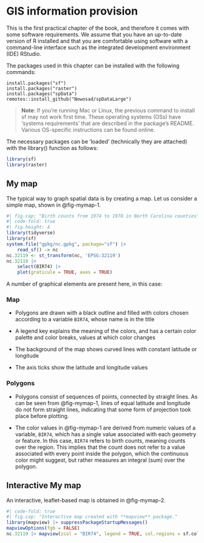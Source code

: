# GIS information provision

This is the first practical chapter of the book, and therefore it comes with some software requirements. We assume that you have an up-to-date version of R installed and that you are comfortable using software with a command-line interface such as the integrated development environment (IDE) RStudio.

The packages used in this chapter can be installed with the following commands:

```text
install.packages("sf")
install.packages("raster")
install.packages("spData")
remotes::install_github("Nowosad/spDataLarge")
```

> **Note**: If you’re running Mac or Linux, the previous command to install sf may not work first time. These operating systems (OSs) have ‘systems requirements’ that are described in the package’s README. Various OS-specific instructions can be found online.

The necessary packages can be ‘loaded’ (technically they are attached) with the library() function as follows:

```r
library(sf) 
library(raster)
```


## **My map**

The typical way to graph spatial data is by creating a map. Let us consider
a simple map, shown in @fig-mymap-1.

```r
#| fig.cap: "Birth counts from 1974 to 1978 in North Carolina counties"
#| code-fold: true
#| fig.height: 4
library(tidyverse)
library(sf)
system.file("gpkg/nc.gpkg", package="sf") |>
    read_sf() -> nc
nc.32119 <- st_transform(nc, 'EPSG:32119')
nc.32119 |>
    select(BIR74) |>
    plot(graticule = TRUE, axes = TRUE)
```

A number of graphical elements are present here, in this case:

### Map

- Polygons are drawn with a black outline and filled with colors chosen according to a variable `BIR74`, whose name is in the title

- A legend key explains the meaning of the colors, and has a certain color palette and color breaks, values at which color changes

- The background of the map shows curved lines with constant latitude or longitude

- The axis ticks show the latitude and longitude values 


### Polygons

- Polygons consist of sequences of points, connected by straight lines. As can be seen from @fig-mymap-1, lines of equal latitude and longitude do not form straight lines, indicating that some form of projection took place before plotting.

- The color values in @fig-mymap-1 are derived from numeric values of a variable, `BIR74`, which has a single value associated with each geometry or feature. In this case, `BIR74` refers to birth counts, meaning counts over the region. This implies that the count does not refer to a value associated with every point inside the polygon, which the continuous color might suggest, but rather measures an integral (sum) over the polygon.

## Interactive **My map** 

An interactive, leaflet-based map is obtained in @fig-mymap-2.

```r
#| code-fold: true
#| fig.cap: "Interactive map created with **mapview** package."
library(mapview) |> suppressPackageStartupMessages()
mapviewOptions(fgb = FALSE)
nc.32119 |> mapview(zcol = "BIR74", legend = TRUE, col.regions = sf.colors)
```


